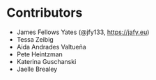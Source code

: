 # Contributors {.unnumbered}

- James Fellows Yates (\@jfy133, [https://jafy.eu](https://jafy.eu))
- Tessa Zeibig
- Aida Andrades Valtueña
- Pete Heintzman
- Katerina Guschanski
- Jaelle Brealey